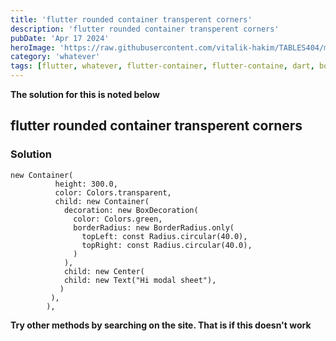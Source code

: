 ---
title: 'flutter rounded container transperent corners'
description: 'flutter rounded container transperent corners'
pubDate: 'Apr 17 2024'
heroImage: 'https://raw.githubusercontent.com/vitalik-hakim/TABLES404/main/error_b/misc.png'
category: 'whatever'
tags: [flutter, whatever, flutter-container, flutter-containe, dart, box, border-radius, bo, rounded-corners]
---

**The solution for this is noted below**

## flutter rounded container transperent corners

### Solution

```whatever
new Container(
          height: 300.0,
          color: Colors.transparent,
          child: new Container(
            decoration: new BoxDecoration(
              color: Colors.green,
              borderRadius: new BorderRadius.only(
                topLeft: const Radius.circular(40.0),
                topRight: const Radius.circular(40.0),
              )
            ),
            child: new Center(
            child: new Text("Hi modal sheet"),
           )
         ),
        ),
```
**Try other methods by searching on the site. That is if this doesn't work**
